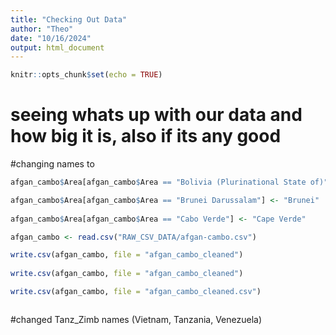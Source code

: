 ```yaml
---
title: "Checking Out Data"
author: "Theo"
date: "10/16/2024"
output: html_document
---
```


```r
knitr::opts_chunk$set(echo = TRUE)
```

# seeing whats up with our data and how big it is, also if its any good



#changing names to 
```r

afgan_cambo$Area[afgan_cambo$Area == "Bolivia (Plurinational State of)"] <- "Bolivia"

afgan_cambo$Area[afgan_cambo$Area == "Brunei Darussalam"] <- "Brunei"
 
afgan_cambo$Area[afgan_cambo$Area == "Cabo Verde"] <- "Cape Verde"

afgan_cambo <- read.csv("RAW_CSV_DATA/afgan-cambo.csv")

write.csv(afgan_cambo, file = "afgan_cambo_cleaned")
 
write.csv(afgan_cambo, file = "afgan_cambo_cleaned")

write.csv(afgan_cambo, file = "afgan_cambo_cleaned.csv")

```


```r



```

#changed Tanz_Zimb names (Vietnam, Tanzania, Venezuela)
